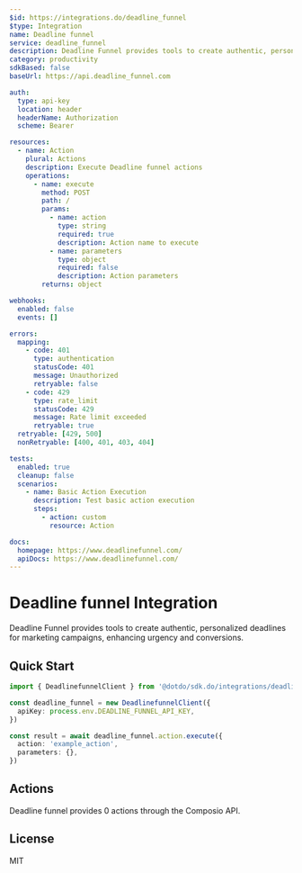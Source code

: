 ```yaml
---
$id: https://integrations.do/deadline_funnel
$type: Integration
name: Deadline funnel
service: deadline_funnel
description: Deadline Funnel provides tools to create authentic, personalized deadlines for marketing campaigns, enhancing urgency and conversions.
category: productivity
sdkBased: false
baseUrl: https://api.deadline_funnel.com

auth:
  type: api-key
  location: header
  headerName: Authorization
  scheme: Bearer

resources:
  - name: Action
    plural: Actions
    description: Execute Deadline funnel actions
    operations:
      - name: execute
        method: POST
        path: /
        params:
          - name: action
            type: string
            required: true
            description: Action name to execute
          - name: parameters
            type: object
            required: false
            description: Action parameters
        returns: object

webhooks:
  enabled: false
  events: []

errors:
  mapping:
    - code: 401
      type: authentication
      statusCode: 401
      message: Unauthorized
      retryable: false
    - code: 429
      type: rate_limit
      statusCode: 429
      message: Rate limit exceeded
      retryable: true
  retryable: [429, 500]
  nonRetryable: [400, 401, 403, 404]

tests:
  enabled: true
  cleanup: false
  scenarios:
    - name: Basic Action Execution
      description: Test basic action execution
      steps:
        - action: custom
          resource: Action

docs:
  homepage: https://www.deadlinefunnel.com/
  apiDocs: https://www.deadlinefunnel.com/
---
```


# Deadline funnel Integration

Deadline Funnel provides tools to create authentic, personalized deadlines for marketing campaigns, enhancing urgency and conversions.

## Quick Start

```typescript
import { DeadlinefunnelClient } from '@dotdo/sdk.do/integrations/deadline_funnel'

const deadline_funnel = new DeadlinefunnelClient({
  apiKey: process.env.DEADLINE_FUNNEL_API_KEY,
})

const result = await deadline_funnel.action.execute({
  action: 'example_action',
  parameters: {},
})
```

## Actions

Deadline funnel provides 0 actions through the Composio API.

## License

MIT
